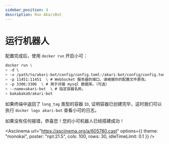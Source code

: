 ```yaml
---
sidebar_position: 4
description: Run AkariBot
---
```



# 运行机器人

配置完成后，使用 `docker run` 开启小可：

```sh
docker run \ 
> -d \ 
> -v /path/to/akari-bot/config/config.toml:/akari-bot/config/config.toml \ # 请将路径修改成对应的位置。
> -p 11451:11451  \ # WebSocket 服务器的端口，请根据你的配置文件更改。
> -p 3306:3306  \ # 用于对接 mysql 数据库。（可选）
> --name=akari-bot  \ # 指定容器名称。
> bakabaka9/akari-bot
```

如果终端中返回了 `long_tag` 类型的容器 `ID`, 证明容器已创建完毕，这时我们可以执行 `docker logs akari-bot` 查看小可的日志。

如果没有任何报错，恭喜您！您的小可机器人已经搭建成功！

<Asciinema
url="https://asciinema.org/a/605780.cast"
options={{ theme: "monokai", poster: "npt:21.5", cols: 100, rows: 30, idleTimeLimit: 0.1 }}
/>
